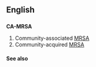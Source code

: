 ==English==

==={{initialism}}===
'''CA-MRSA'''

# Community-associated [[MRSA]]
# Community-acquired [[MRSA]]

====See also====
{{projectlinks
|pedia}}